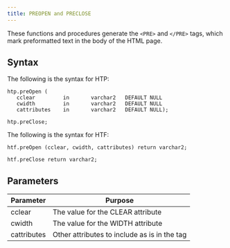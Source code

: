 ```yaml
---
title: PREOPEN and PRECLOSE
---
```


These functions and procedures generate the `<PRE>` and `</PRE>` tags, which mark preformatted text in the body of the HTML page.

## Syntax

The following is the syntax for HTP:

```
htp.preOpen (
   cclear         in       varchar2   DEFAULT NULL
   cwidth         in       varchar2   DEFAULT NULL
   cattributes    in       varchar2   DEFAULT NULL);

htp.preClose;
```

The following is the syntax for HTF:

```
htf.preOpen (cclear, cwidth, cattributes) return varchar2;

htf.preClose return varchar2;
```

## Parameters

| Parameter | Purpose  |
| --------- | -------- |
| cclear | The value for the CLEAR attribute |
| cwidth | The value for the WIDTH attribute |
| cattributes | Other attributes to include as is in the tag |
